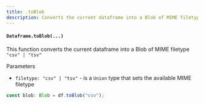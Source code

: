```yaml
---
title: .toBlob
description: Converts the current dataframe into a Blob of MIME filetype; "csv" | "tsv"
---
```


#### `Dataframe.toBlob(...)`

This function converts the current dataframe into a Blob of MIME filetype `"csv" | "tsv"`

Parameters

- `filetype: "csv" | "tsv"` - is a `Union` type that sets the available MIME filetype

```typescript
const blob: Blob = df.toBlob("csv");
```

